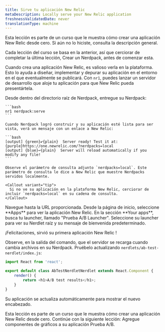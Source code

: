 ```yaml
---
title: Sirve tu aplicación New Relic
metaDescription: Locally serve your New Relic application
freshnessValidatedDate: never
translationType: machine
---
```


<Callout variant="tip">
  Esta lección es parte de un curso que le muestra cómo crear una aplicación New Relic desde cero. Si aún no lo hiciste, consulta la descripción general.

  Cada lección del curso se basa en la anterior, así que cerciorar de completar la última lección, Crear un Nerdpack, antes de comenzar esta.
</Callout>

Cuando crea una aplicación New Relic, es valioso verla en la plataforma. Esto lo ayuda a diseñar, implementar y depurar su aplicación en el entorno en el que eventualmente se publicará. Con `nr1`, puedes lanzar un servidor de desarrollo que aloje tu aplicación para que New Relic pueda presentártela.

<Steps>
  <Step>
    Desde dentro del directorio raíz de Nerdpack, entregue su Nerdpack:

    ```bash
    nr1 nerdpack:serve
    ```

    Cuando Nerdpack logró construir y su aplicación esté lista para ser vista, verá un mensaje con un enlace a New Relic:

    ```bash
    [output] {green}✔{plain}  Server ready! Test it at: {purple}https://one.newrelic.com/?nerdpacks=local
    [output] {blue}↩{plain}  Server will reload automatically if you modify any file!
    ```

    Observe el parámetro de consulta adjunto `nerdpacks=local`. Este parámetro de consulta le dice a New Relic que muestre Nerdpacks servidos localmente.

    <Callout variant="tip">
      Si no ve su aplicación en la plataforma New Relic, cerciorar de incluir `nerdpacks=local` en su cadena de consulta.
    </Callout>
  </Step>

  <Step>
    Navegue hasta la URL proporcionada. Desde la página de inicio, seleccione **Apps** para ver la aplicación New Relic.
  </Step>

  <Step>
    En la sección **Your apps**, busca tu launcher, llamado "Prueba A/B Launcher".
  </Step>

  <Step>
    Seleccione su launcher para ver su Nerdlet raíz y su mensaje de bienvenida predeterminado.
  </Step>
</Steps>

¡Felicitaciones, sirvió su primera aplicación New Relic !

Observe, en la salida del comando, que el servidor se recarga cuando cambia archivos en su Nerdpack. Pruébelo actualizando `nerdlets/ab-test-nerdlet/index.js`:

```js fileName=nerdlets/ab-test-nerdlet/index.js lineHighlight=5
import React from 'react';

export default class AbTestNerdletNerdlet extends React.Component {
    render() {
        return <h1>A/B test results</h1>;
    }
}
```

Su aplicación se actualiza automáticamente para mostrar el nuevo encabezado.

<Callout variant="course">
  Esta lección es parte de un curso que le muestra cómo crear una aplicación New Relic desde cero. Continúe con la siguiente lección: Agregue componentes de gráficos a su aplicación Prueba A/B.
</Callout>